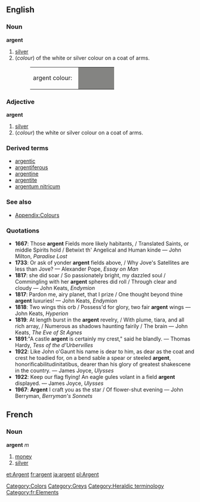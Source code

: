 ==English==

===Noun===
'''argent'''
# [[silver]]
#(''colour'') of the white or silver colour on a coat of arms.
#:<table><tr><td>argent colour: &nbsp;</td><td bgcolor="#848482" width="80">&nbsp; </td></tr></table>

===Adjective===
'''argent'''
# [[silver]]
#(''colour'') the white or silver colour on a coat of arms.

===Derived terms===
*[[argentic]]
*[[argentiferous]]
*[[argentine]]
*[[argentite]]
*[[argentum nitricum]]

===See also===
*[[Wiktionary_Appendix:Colours|Appendix:Colours]]

===Quotations===
*'''1667''': Those '''argent''' Fields more likely habitants, / Translated Saints, or middle Spirits hold / Betwixt th' Angelical and Human kinde &mdash; John Milton, ''Paradise Lost''
*'''1733''': Or ask of yonder '''argent''' fields above, / Why Jove's Satellites are less than Jove? &mdash; Alexander Pope, ''Essay on Man''
*'''1817''': she did soar / So passionately bright, my dazzled soul / Commingling with her '''argent''' spheres did roll / Through clear and cloudy &mdash; John Keats, ''Endymion''
*'''1817''': Pardon me, airy planet, that I prize / One thought beyond thine '''argent''' luxuries! &mdash; John Keats, ''Endymion''
*'''1818''': Two wings this orb / Possess'd for glory, two fair '''argent''' wings &mdash; John Keats, ''Hyperion''
*'''1819''': At length burst in the '''argent''' revelry, / With plume, tiara, and all rich array, / Numerous as shadows haunting fairily / The brain &mdash; John Keats, ''The Eve of St Agnes''
*'''1891''':"A castle '''argent''' is certainly my crest," said he blandly. &mdash; Thomas Hardy, ''Tess of the d'Urbervilles''
*'''1922''': Like John o'Gaunt his name is dear to him, as dear as the coat and crest he toadied for, on a bend sable a spear or steeled '''argent''', honorificabilitudinitatibus, dearer than his glory of greatest shakescene in the country. &mdash; James Joyce, ''Ulysses''
*'''1922''': Keep our flag flying! An eagle gules volant in a field '''argent''' displayed. &mdash; James Joyce, ''Ulysses''
*'''1967''': '''Argent''' I craft you as the star / Of flower-shut evening &mdash; John Berryman, ''Berryman's Sonnets''

[[Category:Colors]]
[[Category:Greys]]
[[Category:Heraldic terminology]]
[[Category:fr:Elements]]

==French==
===Noun===
'''argent''' ''m''

#[[money]]
#[[silver]]

[[et:Argent]]
[[fr:argent]]
[[ja:argent]]
[[pl:Argent]]